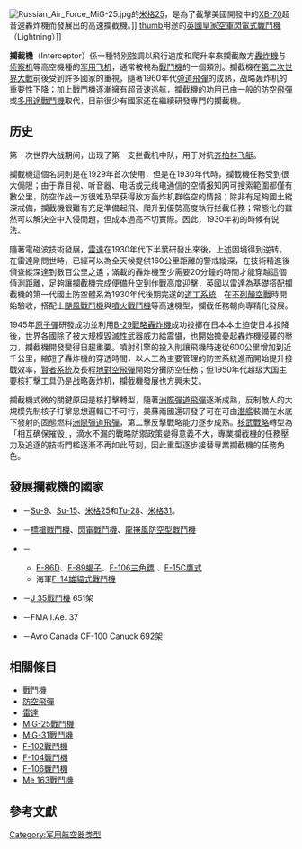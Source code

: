 {{Refimprove|time=2017-10-29T03:01:35+00:00}}
{{noteTA
|G1=航太
|T=zh-tw:攔截機;zh-cn:截击机;
|1=zh-tw:攔截;zh-cn:截击;
}}

[[File:Russian_Air_Force_MiG-25.jpg|thumb]]的[[米格25|米格25]]，是為了截擊美國開發中的[[XB-70|XB-70]]超音速轟炸機而發展出的高速攔截機。]]
[[檔案:Lightning.inflight.arp.750pix.jpg|thumb]]用途的[[英國皇家空軍|英國皇家空軍]][[閃電式戰鬥機_(英國)|閃電式戰鬥機]]（Lightning）]]

'''攔截機'''（Interceptor）係一種特別強調以飛行速度和爬升率來攔截敵方[[轟炸機|轟炸機]]与[[侦察机|侦察机]]等高空機種的[[军用飞机|军用飞机]]{{R|Oxford}}，通常被視為[[戰鬥機|戰鬥機]]的一個類別。攔截機在[[第二次世界大戰|第二次世界大戰]]前後受到許多國家的重視，隨著1960年代[[弹道飛彈|弹道飛彈]]的成熟，战略轰炸机的重要性下降；加上戰鬥機逐漸擁有[[超音速巡航|超音速巡航]]，攔截機的功用已由一般的[[防空飛彈|防空飛彈]]或[[多用途戰鬥機|多用途戰鬥機]]取代，目前很少有國家还在繼續研發專門的攔截機。

==历史==
第一次世界大战期间，出现了第一支拦截机中队，用于对抗[[齐柏林飞艇|齐柏林飞艇]]。

攔截機這個名詞則是在1929年首次使用，但是在1930年代時，攔截機任務受到很大侷限；由于靠目视、听音器、电话或无线电通信的空情报知网可搜索範圍都僅有數公里，防空作战一方很难及早获得敌方轰炸机群临空的情报；除非有足夠國土縱深戒備，攔截機很難有充足準備起飛、爬升到優勢高度執行拦截任務；常態化的{{link-en|空中戰鬥巡邏|Combat air patrol}}雖然可以解決空中入侵問題，但成本過高不切實際。因此，1930年初的時候有{{tsl|en|The bomber will always get through|}}说法。

隨著電磁波技術發展，[[雷達|雷達]]在1930年代下半葉研發出來後，上述困境得到逆转。在雷達剛問世時，已經可以為全天候提供160公里距離的警戒縱深，在技術精進後偵查縱深達到數百公里之遙；滿載的轟炸機至少需要20分鐘的時間才能穿越這個偵測距離，足夠讓攔截機完成便備升空到作戰高度迎擊，英國以雷達為基礎搭配攔截機的第一代國土防空體系為1930年代後期完遂的[[道丁系統|道丁系統]]，在[[不列顛空戰|不列顛空戰]]時開始驗收，搭配上[[颶風戰鬥機|颶風戰鬥機]]與[[噴火戰鬥機|噴火戰鬥機]]等高速機型，攔截任務朝向專精化發展。

1945年[[原子彈|原子彈]]研發成功並利用[[B-29|B-29]][[戰略轟炸機|戰略轟炸機]]成功投擲在日本本土迫使日本投降後，世界各國除了被大規模毀滅性武器威力給震懾，也開始擔憂起轟炸機侵襲的壓力，攔截機開發變得日趨重要。噴射引擎的投入則讓飛機時速從600公里增加到近千公里，縮短了轟炸機的穿透時間，以人工為主要管理的防空系統進而開始提升接戰效率，[[賢者系統|賢者系統]]及長程[[地對空飛彈|地對空飛彈]]開始分攤防空任務；但1950年代超级大国主要核打擊工具仍是战略轰炸机，攔截機發展也方興未艾。

攔截機式微的關鍵原因是核打擊轉型，隨著[[洲際彈道飛彈|洲際彈道飛彈]]逐漸成熟，反制敵人的大規模先制核子打擊思想邏輯已不可行，美蘇兩國還研發了可在可由[[潛艦|潛艦]]裝備在水底下發射的固態燃料[[洲際彈道飛彈|洲際彈道飛彈]]，第二擊反擊戰略能力逐步成熟。[[核武戰略|核武戰略]]轉型為「相互确保摧毁」，滴水不漏的戰略防禦政策變得意義不大，專業攔截機的任務壓力及追逐的技術門檻逐漸不再如此苛刻，因此重型{{link-en|空優戰鬥機|Air superiority fighter}}逐步接替專業攔截機的任務角色。

==發展攔截機的國家==
*{{USSR}}－[[Su-9|Su-9]]、[[Su-15|Su-15]]、[[米格25|米格25]]和[[Tu-28|Tu-28]]、[[米格31|米格31]]。
:{{see|蘇聯國土防空軍}}

*{{UK}}－[[標槍戰鬥機|標槍戰鬥機]]、[[閃電戰鬥機|閃電戰鬥機]]、[[龍捲風戰機#龍捲風_ADV|龍捲風防空型戰鬥機]]

*{{USA}}－
**[[F-86軍刀戰鬥機|F-86D]]、[[F-89|F-89蝎子]]、[[F-106三角鏢|F-106三角鏢]] 、[[F-15|F-15C鷹式]]
**海軍[[F-14雄貓式戰鬥機|F-14雄貓式戰鬥機]]

*{{瑞典}}－[[J_35戰鬥機|J 35戰鬥機]] 651架

*{{阿根廷}}－FMA I.Ae. 37 

*{{加拿大}}－Avro Canada CF-100 Canuck 692架

== 相關條目 ==
* [[戰鬥機|戰鬥機]]
* [[防空飛彈|防空飛彈]]
* [[雷達|雷達]]
* [[MiG-25戰鬥機|MiG-25戰鬥機]]
* [[MiG-31戰鬥機|MiG-31戰鬥機]]
* [[F-102戰鬥機|F-102戰鬥機]]
* [[F-104戰鬥機|F-104戰鬥機]]
* [[F-106三角标枪战斗机|F-106戰鬥機]]
* [[Me_163戰鬥機|Me 163戰鬥機]]

== 參考文獻 ==
{{Reflist
|refs =
<ref name="Oxford">{{cite web |url=http://www.oxforddictionaries.com/definition/english/interceptor |title=interceptor |language=en |quote=A fast aircraft for stopping or repelling hostile aircraft. |publisher=[[牛津英語字典|牛津線上字典]] |date= |access-date=2014-05-23 |archive-date=2016-05-16 |archive-url=https://web.archive.org/web/20160516013054/http://www.oxforddictionaries.com/definition/english/interceptor |dead-url=no }}</ref>
}}

{{Authority control}}

[[Category:军用航空器类型|Category:军用航空器类型]]